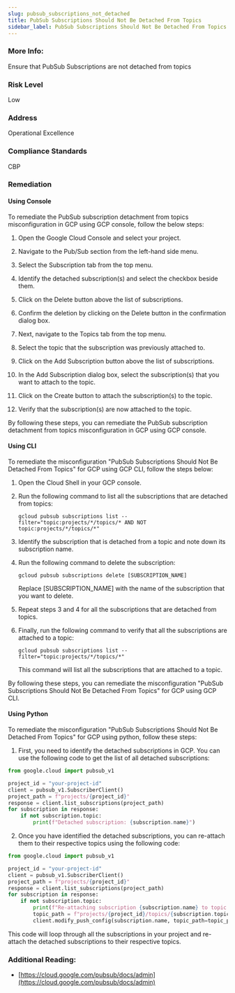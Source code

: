 ```yaml
---
slug: pubsub_subscriptions_not_detached
title: PubSub Subscriptions Should Not Be Detached From Topics
sidebar_label: PubSub Subscriptions Should Not Be Detached From Topics
---
```


### More Info:

Ensure that PubSub Subscriptions are not detached from topics

### Risk Level

Low

### Address

Operational Excellence

### Compliance Standards

CBP

### Remediation

#### Using Console

To remediate the PubSub subscription detachment from topics misconfiguration in GCP using GCP console, follow the below steps:

1. Open the Google Cloud Console and select your project.

2. Navigate to the Pub/Sub section from the left-hand side menu.

3. Select the Subscription tab from the top menu.

4. Identify the detached subscription(s) and select the checkbox beside them.

5. Click on the Delete button above the list of subscriptions.

6. Confirm the deletion by clicking on the Delete button in the confirmation dialog box.

7. Next, navigate to the Topics tab from the top menu.

8. Select the topic that the subscription was previously attached to.

9. Click on the Add Subscription button above the list of subscriptions.

10. In the Add Subscription dialog box, select the subscription(s) that you want to attach to the topic.

11. Click on the Create button to attach the subscription(s) to the topic.

12. Verify that the subscription(s) are now attached to the topic.

By following these steps, you can remediate the PubSub subscription detachment from topics misconfiguration in GCP using GCP console.

#### Using CLI

To remediate the misconfiguration "PubSub Subscriptions Should Not Be Detached From Topics" for GCP using GCP CLI, follow the steps below:

1. Open the Cloud Shell in your GCP console.

2. Run the following command to list all the subscriptions that are detached from topics:

   ```
   gcloud pubsub subscriptions list --filter="topic:projects/*/topics/* AND NOT topic:projects/*/topics/*"
   ```

3. Identify the subscription that is detached from a topic and note down its subscription name.

4. Run the following command to delete the subscription:

   ```
   gcloud pubsub subscriptions delete [SUBSCRIPTION_NAME]
   ```

   Replace [SUBSCRIPTION_NAME] with the name of the subscription that you want to delete.

5. Repeat steps 3 and 4 for all the subscriptions that are detached from topics.

6. Finally, run the following command to verify that all the subscriptions are attached to a topic:

   ```
   gcloud pubsub subscriptions list --filter="topic:projects/*/topics/*"
   ```

   This command will list all the subscriptions that are attached to a topic.

By following these steps, you can remediate the misconfiguration "PubSub Subscriptions Should Not Be Detached From Topics" for GCP using GCP CLI.

#### Using Python

To remediate the misconfiguration "PubSub Subscriptions Should Not Be Detached From Topics" for GCP using python, follow these steps:

1. First, you need to identify the detached subscriptions in GCP. You can use the following code to get the list of all detached subscriptions:

```python
from google.cloud import pubsub_v1

project_id = "your-project-id"
client = pubsub_v1.SubscriberClient()
project_path = f"projects/{project_id}"
response = client.list_subscriptions(project_path)
for subscription in response:
    if not subscription.topic:
        print(f"Detached subscription: {subscription.name}")
```

2. Once you have identified the detached subscriptions, you can re-attach them to their respective topics using the following code:

```python
from google.cloud import pubsub_v1

project_id = "your-project-id"
client = pubsub_v1.SubscriberClient()
project_path = f"projects/{project_id}"
response = client.list_subscriptions(project_path)
for subscription in response:
    if not subscription.topic:
        print(f"Re-attaching subscription {subscription.name} to topic {subscription.topic}")
        topic_path = f"projects/{project_id}/topics/{subscription.topic.split('/')[-1]}"
        client.modify_push_config(subscription.name, topic_path=topic_path)
```

This code will loop through all the subscriptions in your project and re-attach the detached subscriptions to their respective topics.


### Additional Reading:

- [https://cloud.google.com/pubsub/docs/admin](https://cloud.google.com/pubsub/docs/admin) 

